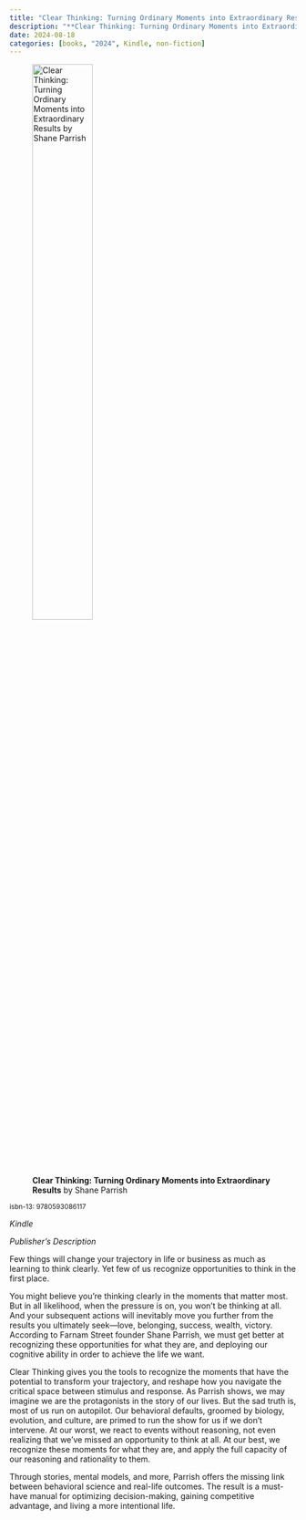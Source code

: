 ```yaml
---
title: "Clear Thinking: Turning Ordinary Moments into Extraordinary Results"
description: "**Clear Thinking: Turning Ordinary Moments into Extraordinary Results** by Shane Parrish"
date: 2024-08-18
categories: [books, "2024", Kindle, non-fiction]
---
```

![**Clear Thinking: Turning Ordinary Moments into Extraordinary Results** by Shane Parrish](clear_thinking.jpg){width=50%}

<sup>isbn-13: 9780593086117</sup>

*Kindle*

*Publisher's Description*

Few things will change your trajectory in life or business as much as learning to think clearly. Yet few of us recognize opportunities to think in the first place.

You might believe you’re thinking clearly in the moments that matter most. But in all likelihood, when the pressure is on, you won’t be thinking at all. And your subsequent actions will inevitably move you further from the results you ultimately seek—love, belonging, success, wealth, victory. According to Farnam Street founder Shane Parrish, we must get better at recognizing these opportunities for what they are, and deploying our cognitive ability in order to achieve the life we want.

Clear Thinking gives you the tools to recognize the moments that have the potential to transform your trajectory, and reshape how you navigate the critical space between stimulus and response. As Parrish shows, we may imagine we are the protagonists in the story of our lives. But the sad truth is, most of us run on autopilot. Our behavioral defaults, groomed by biology, evolution, and culture, are primed to run the show for us if we don’t intervene. At our worst, we react to events without reasoning, not even realizing that we’ve missed an opportunity to think at all. At our best, we recognize these moments for what they are, and apply the full capacity of our reasoning and rationality to them.

Through stories, mental models, and more, Parrish offers the missing link between behavioral science and real-life outcomes. The result is a must-have manual for optimizing decision-making, gaining competitive advantage, and living a more intentional life.

